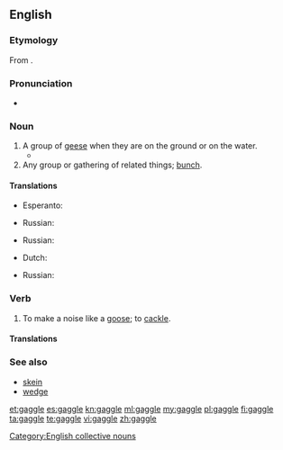 ==English==
{{was wotd|2012|July|11}}
===Etymology===
From {{etyl|enm|en}} {{term|gagelen||to cackle|lang=enm}}.

===Pronunciation===
* {{rhymes|æɡəl}}

===Noun===
{{en-noun}}

# A group of [[goose|geese]] when they are on the ground or on the water.
#* {{quote-book|passage=The Canada geese always flew over the 80 acre lake; it was a landmark on their route and a stopping point for many a '''gaggle''', where many hours were spent after feeding in the farmers' fields.
|title=The Goose and the Crone
|page=11
|pageurl=http://books.google.ca/books?id=PqdzvYpQ4AoC&pg=PA11&lpg=PA11&dq=gaggle+geese&source=bl&ots=0gPbfTNygm&sig=3f_uwdykifumc96QGitlZzLNEw8&hl=en&sa=X&ei=ynX8T4z7Dqjq2AXZs5H5Bg&redir_esc=y#v=onepage&q=gaggle%20geese&f=false
|author=Denise A White
|year=2011
|isbn=978-1-4520-8633-0}}
# Any group or gathering of related things; [[bunch]].

====Translations====
{{trans-top|group of geese}}
* Esperanto: {{t|eo|anseraro}}
{{trans-mid}}
* Russian: {{t|ru|стадо гусей|sc=Cyrl}}
{{trans-bottom}}
{{trans-top|group or related things}}
* Russian: {{t+|ru|толпа|f|sc=Cyrl}}
{{trans-mid}}
{{trans-bottom}}
{{checktrans-top}}
* Dutch: {{t+|nl|troep|n}}
{{trans-mid}}
* Russian: {{t|ru|стадо гусей|n|tr=stado gusey|sc=Cyrl}}
{{trans-bottom}}

===Verb===
{{en-verb|gaggl|ing}}

# To make a noise like a [[goose]]; to [[cackle]].
#: {{rfquotek|Francis Bacon}}

====Translations====
{{trans-see|cackle}}

===See also===
* [[skein]]
* [[wedge]]

[[Category:English collective nouns]]

[[et:gaggle]]
[[es:gaggle]]
[[kn:gaggle]]
[[ml:gaggle]]
[[my:gaggle]]
[[pl:gaggle]]
[[fi:gaggle]]
[[ta:gaggle]]
[[te:gaggle]]
[[vi:gaggle]]
[[zh:gaggle]]